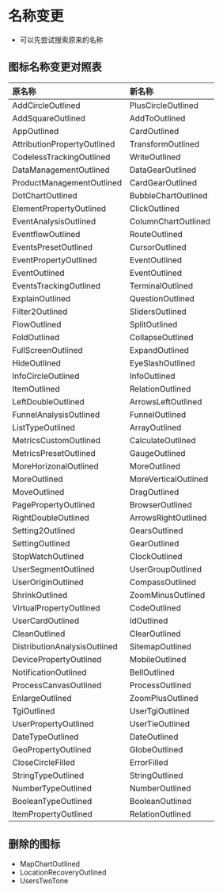 
<Meta title="Docs/Upgrading to 23.x" />

# 名称变更
- 可以先尝试搜索原来的名称


## 图标名称变更对照表

| 原名称 | 新名称
| :--- | :----
| AddCircleOutlined | PlusCircleOutlined
| AddSquareOutlined | AddToOutlined
| AppOutlined | CardOutlined
| AttributionPropertyOutlined | TransformOutlined
| CodelessTrackingOutlined | WriteOutlined
| DataManagementOutlined | DataGearOutlined
| ProductManagementOutlined | CardGearOutlined
| DotChartOutlined | BubbleChartOutlined
| ElementPropertyOutlined | ClickOutlined
| EventAnalysisOutlined | ColumnChartOutlined
| EventflowOutlined | RouteOutlined
| EventsPresetOutlined | CursorOutlined
| EventPropertyOutlined | EventOutlined
| EventOutlined | EventOutlined
| EventsTrackingOutlined | TerminalOutlined
| ExplainOutlined | QuestionOutlined
| Filter2Outlined | SlidersOutlined
| FlowOutlined | SplitOutlined
| FoldOutlined | CollapseOutlined
| FullScreenOutlined | ExpandOutlined
| HideOutlined | EyeSlashOutlined
| InfoCircleOutlined | InfoOutlined
| ItemOutlined | RelationOutlined
| LeftDoubleOutlined | ArrowsLeftOutlined
| FunnelAnalysisOutlined | FunnelOutlined
| ListTypeOutlined | ArrayOutlined
| MetricsCustomOutlined | CalculateOutlined
| MetricsPresetOutlined | GaugeOutlined
| MoreHorizonalOutlined | MoreOutlined
| MoreOutlined | MoreVerticalOutlined
| MoveOutlined | DragOutlined
| PagePropertyOutlined | BrowserOutlined
| RightDoubleOutlined | ArrowsRightOutlined
| Setting2Outlined | GearsOutlined
| SettingOutlined | GearOutlined
| StopWatchOutlined | ClockOutlined
| UserSegmentOutlined | UserGroupOutlined
| UserOriginOutlined | CompassOutlined
| ShrinkOutlined | ZoomMinusOutlined
| VirtualPropertyOutlined | CodeOutlined
| UserCardOutlined | IdOutlined
| CleanOutlined | ClearOutlined
| DistributionAnalysisOutlined | SitemapOutlined
| DevicePropertyOutlined | MobileOutlined
| NotificationOutlined | BellOutlined
| ProcessCanvasOutlined | ProcessOutlined
| EnlargeOutlined | ZoomPlusOutlined
| TgiOutlined | UserTgiOutlined
| UserPropertyOutlined| UserTieOutlined
| DateTypeOutlined | DateOutlined
| GeoPropertyOutlined | GlobeOutlined
| CloseCircleFilled | ErrorFilled
| StringTypeOutlined |StringOutlined
| NumberTypeOutlined | NumberOutlined
| BooleanTypeOutlined | BooleanOutlined
| ItemPropertyOutlined | RelationOutlined


## 删除的图标

- MapChartOutlined
- LocationRecoveryOutlined
- UsersTwoTone
